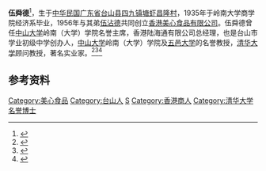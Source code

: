 {{expand|time=2016-08-22T04:26:06+00:00}}
{{Infobox person
|honorific_prefix = 
|name = 伍舜德
|honorific_suffix = 
|image = 
|image_size = 
|alt = 
|caption = 
|english_name = Wu Shun Tak
|gender = 男
|birth_date = 1912年
|birth_place = {{ROC-1912}}[[广东省|广东省]][[台山市|台山县]][[四九镇|四九镇]][[塘虾|塘虾]][[昌隆村|昌隆村]]
|death_date = {{Death date and age|2003|08|17|1912||}}
|death_place = {{HKG}}[[瑪麗醫院|瑪麗醫院]]
|death_cause = 
|nationality = 
|education = 
|alma_mater = [[岭南大学_(广州)|岭南大学]]<ref>{{cite web|url=http://wyq.jmlib.com/jmhq/listhq.asp?id=204|title=伍舜德(1912-2003）马兰芳(1918-）|publisher=江门市五邑图书馆|accessdate=2019-04-10|archive-date=2022-03-31|archive-url=https://web.archive.org/web/20220331101054/http://wyq.jmlib.com/jmhq/listhq.asp?id=204}}</ref>
|occupation = 企业家
|known_for = [[美心食品|美心食品]]创办人之一
|home_town = [[广东省|广东省]][[台山市|台山市]][[四九镇|四九镇]][[塘虾管理区|塘虾管理区]][[昌隆村|昌隆村]]<ref name="tszx_stw">{{cite web|url=http://www.tszhengxie.com/Disp.Aspx?ID=1287&ClassID=10|title=伍舜德：一座永恒的丰碑|publisher=台山政协|date=2010-06-22|accessdate=2019-09-07|archiveurl=https://web.archive.org/web/20190907123202/http://www.tszhengxie.com/Disp.Aspx?ID=1287&ClassID=10|archivedate=2019-09-07|dead-url=yes}}</ref>
|title = 
|term = 
|predecessor = 
|successor = 
|spouse = {{marriage|马兰芳|1936|2003|end=夫逝}}<ref>{{cite news|url=http://www.cnts.gov.cn/wqwj/0600/201901/66b9f4583d6d497592dca12e91d69571.shtml|title=伍马兰芳女士仙逝|publisher=台山市外事侨务局|date=2019-01-21|accessdate=2019-04-10}}{{Dead link|date=2019年12月 |bot=InternetArchiveBot |fix-attempted=yes }}</ref>
|children = 子：伍威廉、伍威明、伍威权<br />女：伍淑英、伍淑珍<ref>{{cite news|url=http://news.southcn.com/dishi/jiangmen/shehui/200308270431.htm|title=热心公益—追忆伍舜德先生舜心尧德惠泽人间|publisher=[[江门日报|江门日报]]|date=2003-08-27|accessdate=2019-04-10|archive-date=2019-08-27|archive-url=https://web.archive.org/web/20190827151926/http://news.southcn.com/dishi/jiangmen/shehui/200308270431.htm|dead-url=no}}</ref>
|parents = 父：伍学业<ref>{{cite web|url=https://hk.lifestyle.appledaily.com/nextplus/magazine/article/20030828/2_3499694/50-%E5%84%84-%E7%BE%8E-%E5%BF%83-%E7%8E%8B-%E5%9C%8B-%E7%99%BC-%E8%B6%B3-%E4%B8%89-%E4%BB%A3|title=50億美心王國發足三代|publisher=[[壹週刊|壹週刊]]|date=2003-08-28|accessdate=2019-04-10|archive-date=2019-11-06|archive-url=https://web.archive.org/web/20191106112617/https://hk.lifestyle.appledaily.com/nextplus/magazine/article/20030828/2_3499694/50-%E5%84%84-%E7%BE%8E-%E5%BF%83-%E7%8E%8B-%E5%9C%8B-%E7%99%BC-%E8%B6%B3-%E4%B8%89-%E4%BB%A3}}</ref>
|relatives = 祖父：伍文苣<ref>{{cite web|url=http://news.southcn.com/dishi/jiangmen/tp/200311200807.htm|title=德高望重 心香长留 ——深切怀念伍舜德先生|publisher=[[江门日报|江门日报]]|date=2003-11-20|accessdate=2019-09-07|archiveurl=https://web.archive.org/web/20190907124038/http://news.southcn.com/dishi/jiangmen/tp/200311200807.htm|archivedate=2019-09-07|dead-url=no}}</ref><br />弟：伍显德、[[伍沾德|伍沾德]]<br />长孙：[[伍伟国|伍伟国]]
|awards = 
|past = 
}}
'''伍舜德'''{{BD|1912年||2003年|8月17日}}<ref>{{cite web| url = http://www.tsxyzx.com/Info/View.Asp?id=2| title = 伍舜德先生简介| access-date = 2016-08-22| archive-url = https://web.archive.org/web/20160521164853/http://tsxyzx.com/Info/View.Asp?id=2| archive-date = 2016-05-21| dead-url = yes}}</ref>，生于[[中华民国_(大陆时期)|中华民国]][[广东省|广东省]][[台山县|台山县]][[四九镇|四九镇]][[塘虾|塘虾]][[昌隆村|昌隆村]]，1935年于岭南大学商学院经济系毕业，1956年与其弟[[伍沾德|伍沾德]]共同创立[[美心食品|香港美心食品有限公司]]。伍舜德曾任[[中山大学|中山大学]]岭南（大学）学院名誉主席，香港陆海通有限公司总经理，也是台山市学业初级中学创办人，[[中山大学|中山大学]]岭南（大学）学院及[[五邑大学|五邑大学]]的名誉教授，[[清华大学|清华大学]]顾问教授，著名实业家。<ref>{{cite web|url=http://www.tuef.tsinghua.edu.cn/info/jzgs_/1378|title=只因清华为国培养栋梁之材 ——追忆伍舜德先生的捐赠故事|accessdate=2016-08-22|archive-date=2019-03-08|archive-url=https://web.archive.org/web/20190308031905/http://www.tuef.tsinghua.edu.cn/info/jzgs_/1378|dead-url=no}}</ref><ref>{{cite web| url = http://www.lingnan.net/wsd/second/xszj/3.htm| title = 伍舜德纪念网。| accessdate = 2016-08-22| archive-date = 2008-06-13| archive-url = https://web.archive.org/web/20080613003854/http://www.lingnan.net/wsd/second/xszj/3.htm| dead-url = no}}</ref><ref>{{cite web| url = http://alumni.lingnan.sysu.edu.cn/front/getDetail.do?id=330| title = 岭南人物-中山大学岭南（大学）学院| accessdate = 2016-08-22| archive-date = 2016-08-22| archive-url = https://web.archive.org/web/20160822155437/http://alumni.lingnan.sysu.edu.cn/front/getDetail.do?id=330| dead-url = yes}}</ref>

==参考资料==
{{reflist}}
{{DEFAULTSORT:Wu, Shun-tak}}
[[Category:美心食品|Category:美心食品]]
[[Category:台山人|Category:台山人]]
[[Category:伍姓|S]] 
[[Category:香港商人|Category:香港商人]]
[[Category:清华大学名誉博士|Category:清华大学名誉博士]]